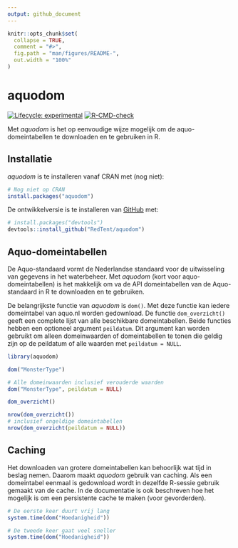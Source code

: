```yaml
---
output: github_document
---
```


<!-- README.md is generated from README.Rmd. Please edit that file -->

```r
knitr::opts_chunk$set(
  collapse = TRUE,
  comment = "#>",
  fig.path = "man/figures/README-",
  out.width = "100%"
)
```

# aquodom

<!-- badges: start -->
[![Lifecycle: experimental](https://img.shields.io/badge/lifecycle-experimental-orange.svg)](https://lifecycle.r-lib.org/articles/stages.html#experimental)
[![R-CMD-check](https://github.com/RedTent/aquodom/workflows/R-CMD-check/badge.svg)](https://github.com/RedTent/aquodom/actions)
<!-- badges: end -->

Met *aquodom* is het op eenvoudige wijze mogelijk om de aquo-domeintabellen te downloaden en te gebruiken in R.

## Installatie

*aquodom* is te installeren vanaf CRAN met (nog niet):

``` r
# Nog niet op CRAN
install.packages("aquodom") 
```

De ontwikkelversie is te installeren van [GitHub](https://github.com/RedTent/aquodom) met:

``` r
# install.packages("devtools")
devtools::install_github("RedTent/aquodom")
```
## Aquo-domeintabellen

De Aquo-standaard vormt de Nederlandse standaard voor de uitwisseling van gegevens in het waterbeheer. Met *aquodom*  (kort voor aquo-domeintabellen) is het makkelijk om va de API domeintabellen van de Aquo-standaard in R te downloaden en te gebruiken. 

De belangrijkste functie van *aquodom* is `dom()`. Met deze functie kan iedere domeintabel van aquo.nl worden gedownload. De functie `dom_overzicht()` geeft een complete lijst van alle beschikbare domeintabellen. Beide functies hebben een optioneel argument `peildatum`. Dit argument kan worden gebruikt om alleen domeinwaarden of domeintabellen te tonen die geldig zijn op de peildatum of alle waarden met `peildatum = NULL`.



```r
library(aquodom)

dom("MonsterType")

# Alle domeinwaarden inclusief verouderde waarden
dom("MonsterType", peildatum = NULL)

dom_overzicht()

nrow(dom_overzicht())
# inclusief ongeldige domeintabellen
nrow(dom_overzicht(peildatum = NULL))

```

## Caching

Het downloaden van grotere domeintabellen kan behoorlijk wat tijd in beslag nemen. Daarom maakt *aquodom* gebruik van caching. Als een domeintabel eenmaal is gedownload wordt in dezelfde R-sessie gebruik gemaakt van de cache. In de documentatie is ook beschreven hoe het mogelijk is om een persistente cache te maken (voor gevorderden).

```r
# De eerste keer duurt vrij lang
system.time(dom("Hoedanigheid"))

# De tweede keer gaat veel sneller
system.time(dom("Hoedanigheid"))


```

